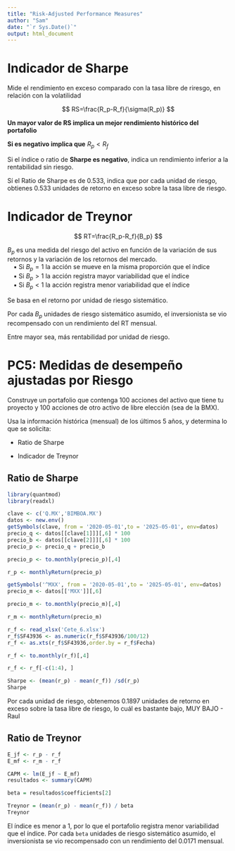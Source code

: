```yaml
---
title: "Risk-Adjusted Performance Measures"
author: "Sam"
date: "`r Sys.Date()`"
output: html_document
---
```


# Indicador de Sharpe

Mide el rendimiento en exceso comparado con la tasa libre de riresgo, en relación con la volatilidad

$$
RS=\frac{R_p-R_f}{\sigma(R_p)}
$$

**Un mayor valor de RS implica un mejor rendimiento histórico del portafolio**

**Si es negativo implica que** $R_p < R_f$​

Si el índice o ratio de **Sharpe es negativo**, indica un rendimiento inferior a la rentabilidad sin riesgo.

Sí el Ratio de Sharpe es de 0.533, indica que por cada unidad de riesgo, obtienes 0.533 unidades de retorno en exceso sobre la tasa libre de riesgo.

# Indicador de Treynor

$$
RT=\frac{R_p-R_f}{B_p}
$$

$B_p$​ es una medida del riesgo del activo en función de la variación de sus retornos y la variación de los retornos del mercado.\
 ▪ Si $B_p=1$ la acción se mueve en la misma proporción que el índice\
 ▪ Si $B_p>1$ la acción registra mayor variabilidad que el índice\
 ▪ Si $B_p<1$ la acción registra menor variabilidad que el índice

Se basa en el retorno por unidad de riesgo sistemático.

Por cada $B_p$ unidades de riesgo sistemático asumido, el inversionista se vio recompensado con un rendimiento del RT mensual.

Entre mayor sea, más rentabilidad por unidad de riesgo.

# PC5: Medidas de desempeño ajustadas por Riesgo

Construye un portafolio que contenga 100 acciones del activo que tiene tu proyecto y 100 acciones de otro activo de libre elección (sea de la BMX).

Usa la información histórica (mensual) de los últimos 5 años, y determina lo que se solicita:

-   Ratio de Sharpe

-   Indicador de Treynor

## Ratio de Sharpe

```r
library(quantmod)
library(readxl)
```

```r
clave <- c('Q.MX','BIMBOA.MX')
datos <- new.env()
getSymbols(clave, from = '2020-05-01',to = '2025-05-01', env=datos)
precio_q <- datos[[clave[1]]][,6] * 100
precio_b <- datos[[clave[2]]][,6] * 100
precio_p <- precio_q + precio_b

precio_p <- to.monthly(precio_p)[,4]

r_p <- monthlyReturn(precio_p)
```

```r
getSymbols('^MXX', from = '2020-05-01',to = '2025-05-01', env=datos)
precio_m <- datos[['MXX']][,6]

precio_m <- to.monthly(precio_m)[,4]

r_m <- monthlyReturn(precio_m)
```

```r
r_f <- read_xlsx('Cete_6.xlsx')
r_f$SF43936 <- as.numeric(r_f$SF43936/100/12)
r_f <- as.xts(r_f$SF43936,order.by = r_f$Fecha)

r_f <- to.monthly(r_f)[,4]

r_f <- r_f[-c(1:4), ]
```

```r
Sharpe <- (mean(r_p) - mean(r_f)) /sd(r_p)
Sharpe
```

Por cada unidad de riesgo, obtenemos 0.1897 unidades de retorno en exceso sobre la tasa libre de riesgo, lo cuál es bastante bajo, MUY BAJO - Raul

## Ratio de Treynor

```r
E_jf <- r_p - r_f
E_mf <- r_m - r_f
```

```r
CAPM <- lm(E_jf ~ E_mf)
resultados <- summary(CAPM)
```

```r
beta = resultados$coefficients[2]
```

```r
Treynor = (mean(r_p) - mean(r_f)) / beta
Treynor
```

El índice es menor a 1, por lo que el portafolio registra menor variabilidad que el índice. Por cada `beta` unidades de riesgo sistemático asumido, el inversionista se vio recompensado con un rendimiento del 0.0171 mensual.
